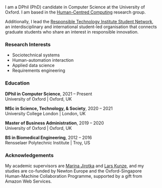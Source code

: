 I am a DPhil (PhD) candidate in Computer Science at the University of Oxford. I am based in the [Human-Centred Computing](https://hcc.cs.ox.ac.uk/) research group.

Additionally, I lead the [Responsible Technology Institute Student Network](https://www.rti.ox.ac.uk/student-network/), an interdisciplinary and international student-led organisation that connects graduate students who share an interest in responsible innovation.

### Research Interests

- Sociotechnical systems
- Human-automation interaction
- Applied data science
- Requirements engineering

### Education

**DPhil in Computer Science**, 2021 -- Present  
University of Oxford | Oxford, UK

**MSc in Science, Technology, & Society**, 2020 -- 2021  
University College London | London, UK

**Master of Business Administration**, 2019 -- 2020  
University of Oxford | Oxford, UK

**BS in Biomedical Engineering**, 2012 -- 2016  
Rensselaer Polytechnic Institute | Troy, US

### Acknowledgements

My academic supervisors are [Marina Jirotka](https://www.cs.ox.ac.uk/people/marina.jirotka/) and [Lars Kunze](https://ori.ox.ac.uk/people/lars-kunze/), and my studies are co-funded by Newton Europe and the Oxford-Singapore Human-Machine Collaboration Programme, supported by a gift from Amazon Web Services.